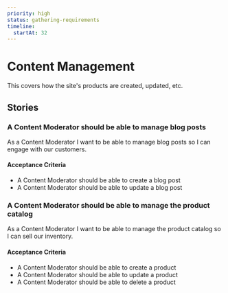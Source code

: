 ```yaml
---
priority: high
status: gathering-requirements
timeline:
  startAt: 32
---
```


# Content Management

This covers how the site's products are created, updated, etc.

## Stories

### A Content Moderator should be able to manage blog posts

As a Content Moderator I want to be able to manage blog posts so I can engage with our customers.

#### Acceptance Criteria

- A Content Moderator should be able to create a blog post
- A Content Moderator should be able to update a blog post

### A Content Moderator should be able to manage the product catalog

As a Content Moderator I want to be able to manage the product catalog so I can sell our inventory.

#### Acceptance Criteria

- A Content Moderator should be able to create a product
- A Content Moderator should be able to update a product
- A Content Moderator should be able to delete a product
